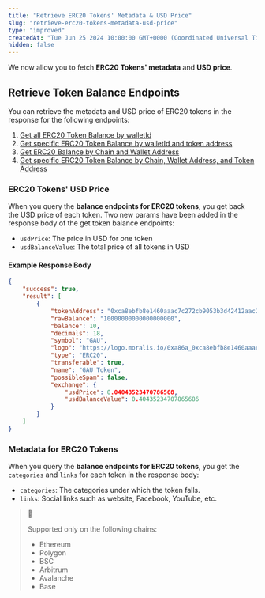 ```yaml
---
title: "Retrieve ERC20 Tokens' Metadata & USD Price"
slug: "retrieve-erc20-tokens-metadata-usd-price"
type: "improved"
createdAt: "Tue Jun 25 2024 10:00:00 GMT+0000 (Coordinated Universal Time)"
hidden: false
---
```

We now allow you to fetch **ERC20 Tokens' metadata** and **USD price**. 

## Retrieve Token Balance Endpoints

You can retrieve the metadata and USD price of ERC20 tokens in the response for the following endpoints:

1. [Get all ERC20 Token Balance by walletId](https://docs.venly.io/reference/viewtokenbalances)
2. [Get specific ERC20 Token Balance by walletId and token address](https://docs.venly.io/reference/viewtokenbalance)
3. [Get ERC20 Balance by Chain and Wallet Address](https://docs.venly.io/reference/viewtokenbalances_1)
4. [Get specific ERC20 Token Balance by Chain, Wallet Address, and Token Address](https://docs.venly.io/reference/viewtokenbalance_1)

### ERC20 Tokens' USD Price

When you query the **balance endpoints for ERC20 tokens**, you get back the USD price of each token. Two new params have been added in the response body of the get token balance endpoints:

- `usdPrice`: The price in USD for one token
- `usdBalanceValue`: The total price of all tokens in USD

#### Example Response Body

```json
{
    "success": true,
    "result": [
        {
            "tokenAddress": "0xca8ebfb8e1460aaac7c272cb9053b3d42412aac2",
            "rawBalance": "10000000000000000000",
            "balance": 10,
            "decimals": 18,
            "symbol": "GAU",
            "logo": "https://logo.moralis.io/0xa86a_0xca8ebfb8e1460aaac7c272cb9053b3d42412aac2_6076771e3f17461a9999e782174d8306",
            "type": "ERC20",
            "transferable": true,
            "name": "GAU Token",
            "possibleSpam": false,
            "exchange": {
                "usdPrice": 0.04043523470786568,
                "usdBalanceValue": 0.40435234707865686
            }
        }
    ]
}
```

### Metadata for ERC20 Tokens

When you query the **balance endpoints for ERC20 tokens**, you get the `categories` and `links` for each token in the response body:

- `categories`: The categories under which the token falls.
- `links`: Social links such as website, Facebook, YouTube, etc.

> 📘 
> 
> Supported only on the following chains: 
> 
> - Ethereum
> - Polygon
> - BSC
> - Arbitrum
> - Avalanche
> - Base
